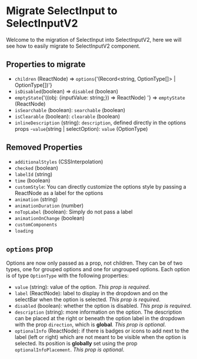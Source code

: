 
<Meta title="Migrations/SelectInput to SelectInputV2"/>


# Migrate SelectInput to SelectInputV2

Welcome to the migration of SelectInput into SelectInputV2, here we will see how to easily migrate to SelectInputV2 component.

## Properties to migrate
- `children` (ReactNode) => `options`{'(Record<string, OptionType[]> | OptionType[])'}
- `isDisabled`(boolean) => `disabled` (boolean)
- `emptyState`{'((obj: {inputValue: string;}) => ReactNode) '} => `emptyState` (ReactNode)
- `isSearchable` (boolean): `searchable` (boolean)
- `isClearable` (boolean): `clearable` (boolean)
- `inlineDescription` (string): `description`, defined directly in the options props
-`value`(string | selectOption): `value` (OptionType)

## Removed Properties
-  `additionalStyles` (CSSInterpolation)
- `checked` (boolean)
- `labelId` (string)
- `time` (boolean)
- `customStyle`: You can directly customize the options style by passing a ReactNode as a label for the options
- `animation` (string)
- `animationDuration` (number)
- `noTopLabel` (boolean): Simply do not pass a label
- `animationOnChange` (boolean)
- `customComponents`
- `loading`

## `options` prop
Options are now only passed as a prop, not children. They can be of two types, one for grouped options and one for ungrouped options. Each option is of type `OptionType` with the following properties: 
- `value` (string): value of the option. _This prop is required_.
- `label` (ReactNode): label to display in the dropdown and on the selectBar when the option is selected. _This prop is required_.
- `disabled` (boolean): whether the option is disabled. _This prop is required_.
- `description` (string): more information on the option. The description can be placed at the right or beneath the option label in the dropdown with the prop `direction`, which is **global**. _This prop is optional_.
-  `optionalInfo` (ReactNode): if there is badges or icons to add next to the label (left or right) which are not meant to be visible when the option is selected. Its position is **globally** set using the prop `optionalInfoPlacement`. _This prop is optional_.